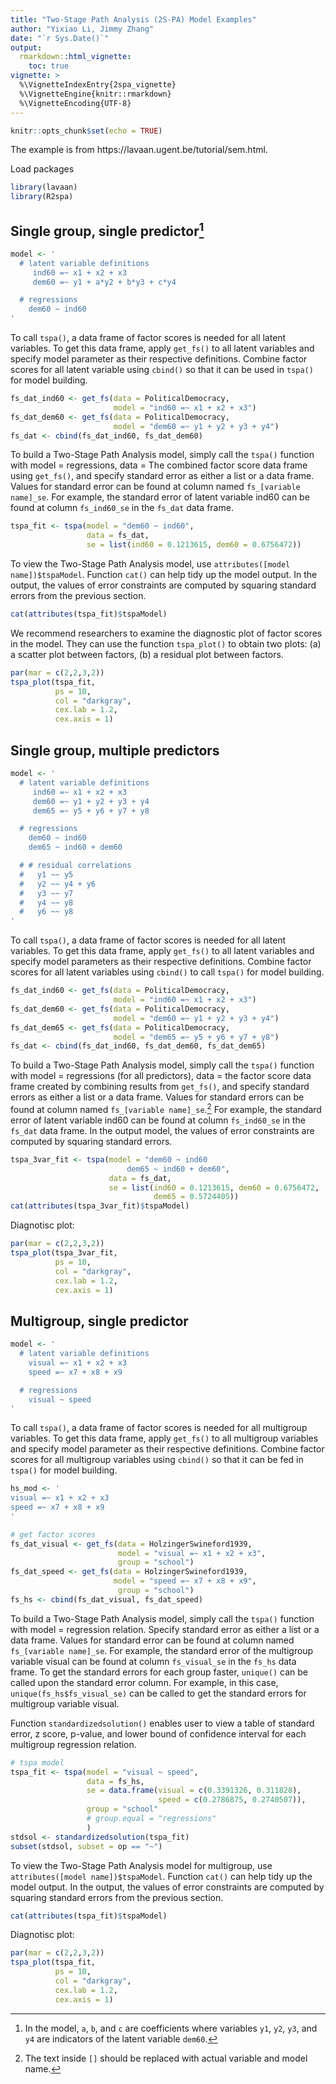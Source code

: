 ```yaml
---
title: "Two-Stage Path Analysis (2S-PA) Model Examples"
author: "Yixiao Li, Jimmy Zhang"
date: "`r Sys.Date()`"
output: 
  rmarkdown::html_vignette:
    toc: true
vignette: >
  %\VignetteIndexEntry{2spa_vignette}
  %\VignetteEngine{knitr::rmarkdown}
  %\VignetteEncoding{UTF-8}
---
```


```r
knitr::opts_chunk$set(echo = TRUE)
```

The example is from https://lavaan.ugent.be/tutorial/sem.html. 

Load packages

```r
library(lavaan)
library(R2spa)
```


## Single group, single predictor^[In the model, `a`, `b`, and `c` are coefficients where variables `y1`, `y2`, `y3`, and `y4` are indicators of the latent variable `dem60`.]

```r
model <- ' 
  # latent variable definitions
     ind60 =~ x1 + x2 + x3
     dem60 =~ y1 + a*y2 + b*y3 + c*y4

  # regressions
    dem60 ~ ind60
'
```

To call `tspa()`, a data frame of factor scores is needed for all latent variables. To get this data frame, apply `get_fs()` to all latent variables and specify model parameter as their respective definitions. Combine factor scores for all latent variable using `cbind()` so that it can be used in `tspa()` for model building.

```r
fs_dat_ind60 <- get_fs(data = PoliticalDemocracy, 
                       model = "ind60 =~ x1 + x2 + x3")
fs_dat_dem60 <- get_fs(data = PoliticalDemocracy, 
                       model = "dem60 =~ y1 + y2 + y3 + y4")
fs_dat <- cbind(fs_dat_ind60, fs_dat_dem60)
```

To build a Two-Stage Path Analysis model, simply call the `tspa()` function with model = regressions, data = The combined factor score data frame using `get_fs()`, and specify standard error as either a list or a data frame. Values for standard error can be found at column named `fs_[variable name]_se`. For example, the standard error of latent variable ind60 can be found at column `fs_ind60_se` in the `fs_dat` data frame.

```r
tspa_fit <- tspa(model = "dem60 ~ ind60", 
                 data = fs_dat, 
                 se = list(ind60 = 0.1213615, dem60 = 0.6756472))
```

To view the Two-Stage Path Analysis model, use `attributes([model name])$tspaModel`. Function `cat()` can help tidy up the model output. In the output, the values of error constraints are computed by squaring standard errors from the previous section.

```r
cat(attributes(tspa_fit)$tspaModel)
```

We recommend researchers to examine the diagnostic plot of factor scores in the model. They can use the function `tspa_plot()` to obtain two plots: (a) a scatter plot between factors, (b) a residual plot between factors.

```r
par(mar = c(2,2,3,2))
tspa_plot(tspa_fit,
          ps = 10,
          col = "darkgray",
          cex.lab = 1.2,
          cex.axis = 1)
```

## Single group, multiple predictors

```r
model <- ' 
  # latent variable definitions
     ind60 =~ x1 + x2 + x3
     dem60 =~ y1 + y2 + y3 + y4
     dem65 =~ y5 + y6 + y7 + y8

  # regressions
    dem60 ~ ind60
    dem65 ~ ind60 + dem60

  # # residual correlations
  #   y1 ~~ y5
  #   y2 ~~ y4 + y6
  #   y3 ~~ y7
  #   y4 ~~ y8
  #   y6 ~~ y8
'
```

To call `tspa()`, a data frame of factor scores is needed for all latent variables. To get this data frame, apply `get_fs()` to all latent variables and specify model parameters as their respective definitions. Combine factor scores for all latent variables using `cbind()` to call `tspa()` for model building.

```r
fs_dat_ind60 <- get_fs(data = PoliticalDemocracy, 
                       model = "ind60 =~ x1 + x2 + x3")
fs_dat_dem60 <- get_fs(data = PoliticalDemocracy, 
                       model = "dem60 =~ y1 + y2 + y3 + y4")
fs_dat_dem65 <- get_fs(data = PoliticalDemocracy, 
                       model = "dem65 =~ y5 + y6 + y7 + y8")
fs_dat <- cbind(fs_dat_ind60, fs_dat_dem60, fs_dat_dem65)
```

To build a Two-Stage Path Analysis model, simply call the `tspa()` function with model = regressions (for all predictors), data = the factor score data frame created by combining results from `get_fs()`, and specify standard errors as either a list or a data frame. Values for standard errors can be found at column named `fs_[variable name]_se`.^[The text inside `[]` should be replaced with actual variable and model name.] For example, the standard error of latent variable ind60 can be found at column `fs_ind60_se` in the `fs_dat` data frame. In the output model, the values of error constraints are computed by squaring standard errors.

```r
tspa_3var_fit <- tspa(model = "dem60 ~ ind60
                          dem65 ~ ind60 + dem60", 
                      data = fs_dat, 
                      se = list(ind60 = 0.1213615, dem60 = 0.6756472, 
                                dem65 = 0.5724405))
cat(attributes(tspa_3var_fit)$tspaModel)
```

Diagnotisc plot:

```r
par(mar = c(2,2,3,2))
tspa_plot(tspa_3var_fit,
          ps = 10,
          col = "darkgray",
          cex.lab = 1.2,
          cex.axis = 1)
```

## Multigroup, single predictor

```r
model <- ' 
  # latent variable definitions
    visual =~ x1 + x2 + x3
    speed =~ x7 + x8 + x9

  # regressions
    visual ~ speed
'
```

To call `tspa()`, a data frame of factor scores is needed for all multigroup variables. To get this data frame, apply `get_fs()` to all multigroup variables and specify model parameter as their respective definitions. Combine factor scores for all multigroup variables using `cbind()` so that it can be fed in `tspa()` for model building.

```r
hs_mod <- '
visual =~ x1 + x2 + x3
speed =~ x7 + x8 + x9
'

# get factor scores
fs_dat_visual <- get_fs(data = HolzingerSwineford1939, 
                        model = "visual =~ x1 + x2 + x3", 
                        group = "school")
fs_dat_speed <- get_fs(data = HolzingerSwineford1939, 
                       model = "speed =~ x7 + x8 + x9", 
                        group = "school")
fs_hs <- cbind(fs_dat_visual, fs_dat_speed)
```

To build a Two-Stage Path Analysis model, simply call the `tspa()` function with model = regression relation. Specify standard error as either a list or a data frame. Values for standard error can be found at column named `fs_[variable name]_se`. For example, the standard error of the multigroup variable visual can be found at column `fs_visual_se` in the `fs_hs` data frame. To get the standard errors for each group faster, `unique()` can be called upon the standard error column. For example, in this case, `unique(fs_hs$fs_visual_se)` can be called to get the standard errors for multigroup variable visual.

Function `standardizedsolution()` enables user to view a table of standard error, z score, p-value, and lower bound of confidence interval for each multigroup regression relation.

```r
# tspa model
tspa_fit <- tspa(model = "visual ~ speed",
                 data = fs_hs,
                 se = data.frame(visual = c(0.3391326, 0.311828),
                                 speed = c(0.2786875, 0.2740507)),
                 group = "school"
                 # group.equal = "regressions"
                 )
stdsol <- standardizedsolution(tspa_fit)
subset(stdsol, subset = op == "~")
```

To view the Two-Stage Path Analysis model for multigroup, use `attributes([model name])$tspaModel`. Function `cat()` can help tidy up the model output. In the output, the values of error constraints are computed by squaring standard errors from the previous section.

```r
cat(attributes(tspa_fit)$tspaModel)
```

Diagnotisc plot:

```r
par(mar = c(2,2,3,2))
tspa_plot(tspa_fit,
          ps = 10,
          col = "darkgray",
          cex.lab = 1.2,
          cex.axis = 1)
```
